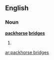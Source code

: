 ==English==

===Noun===
'''[[packhorse]] [[bridges]]'''

# {{plural of|packhorse bridge}}

[[ar:packhorse bridges]]
